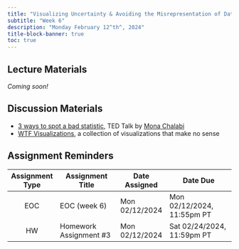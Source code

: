 ```yaml
---
title: "Visualizing Uncertainty & Avoiding the Misrepresentation of Data"
subtitle: "Week 6"
description: "Monday February 12^th^, 2024"
title-block-banner: true
toc: true
---
```


## Lecture Materials 

*Coming soon!*

<!-- - missing data -->
<!-- - outlier detection -->
<!-- - measures of uncertainty -->
<!-- - normalizing data -->
<!-- - avoiding biased comparisons -->
<!-- - <https://eagereyes.org/blog/2017/communicating-uncertainty-when-lives-are-on-the-line> -->
<!-- -[`{ggdist}`](https://mjskay.github.io/ggdist/) -->

## Discussion Materials

- [3 ways to spot a bad statistic](https://www.ted.com/talks/mona_chalabi_3_ways_to_spot_a_bad_statistic), TED Talk by [Mona Chalabi](https://monachalabi.com/)
- [WTF Visualizations](https://viz.wtf/), a collection of visualizations that make no sense

## Assignment Reminders

| Assignment Type | Assignment Title        | Date Assigned  | Date Due                   |
|:---------------:|-------------------------|----------------|----------------------------|
| EOC             | EOC (week 6)            | Mon 02/12/2024 | Mon 02/12/2024, 11:55pm PT |
| HW              | Homework Assignment #3  | Mon 02/12/2024 | Sat 02/24/2024, 11:59pm PT |

<!-- | Assignment Type | Assignment Title                                                 | Date Assigned  | Date Due        | -->
<!-- |:---------------:|-------------------------------------------------------|----------------|----------------------------| -->
<!-- | EOC             | [EOC (week 6)](https://forms.gle/XbKrjoSpapzTAAPT7)   | Mon 02/12/2024 | Mon 02/12/2024, 11:55pm PT | -->
<!-- | HW              | [Homework Assignment #3](../assignments/HW3.qmd)      | Mon 02/12/2024 | Sat 02/24/2024, 11:59pm PT | -->

